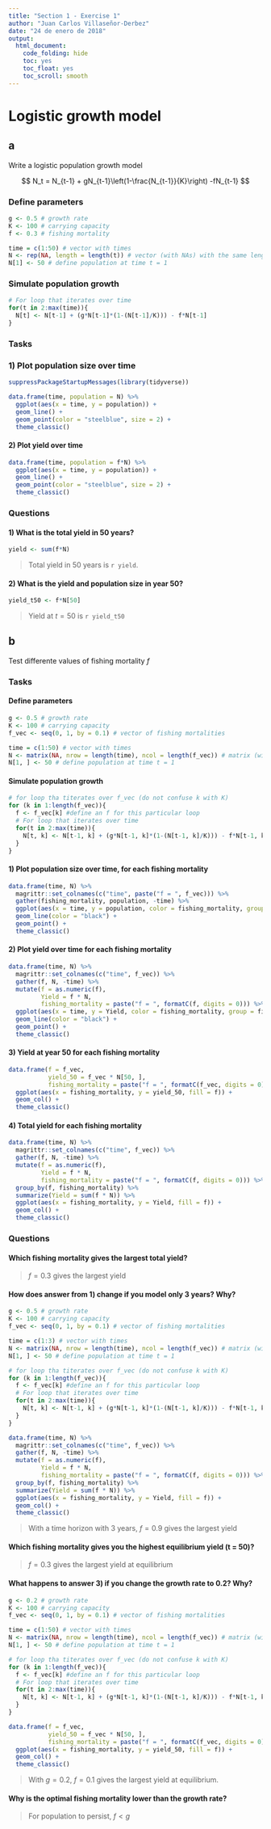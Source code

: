 ```yaml
---
title: "Section 1 - Exercise 1"
author: "Juan Carlos Villaseñor-Derbez"
date: "24 de enero de 2018"
output:
  html_document:
    code_folding: hide
    toc: yes
    toc_float: yes
    toc_scroll: smooth
---
```


# Logistic growth model

## a

Write a logistic population growth model

$$
N_t = N_{t-1} + gN_{t-1}\left(1-\frac{N_{t-1}}{K}\right) -fN_{t-1}
$$

### Define parameters

```r
g <- 0.5 # growth rate
K <- 100 # carrying capacity
f <- 0.3 # fishing mortality

time = c(1:50) # vector with times
N <- rep(NA, length = length(t)) # vector (with NAs) with the same length as times
N[1] <- 50 # define population at time t = 1
```

### Simulate population growth

```r
# For loop that iterates over time
for(t in 2:max(time)){
  N[t] <- N[t-1] + (g*N[t-1]*(1-(N[t-1]/K))) - f*N[t-1]
}
```

### Tasks

### 1) Plot population size over time

```r
suppressPackageStartupMessages(library(tidyverse))

data.frame(time, population = N) %>% 
  ggplot(aes(x = time, y = population)) +
  geom_line() +
  geom_point(color = "steelblue", size = 2) +
  theme_classic()
```

#### 2) Plot yield over time

```r
data.frame(time, population = f*N) %>% 
  ggplot(aes(x = time, y = population)) +
  geom_line() +
  geom_point(color = "steelblue", size = 2) +
  theme_classic()
```

### Questions

#### 1) What is the total yield in 50 years?

```r
yield <- sum(f*N)
```

>Total yield in 50 years is `r yield`.

#### 2) What is the yield and population size in year 50?

```r
yield_t50 <- f*N[50]
```

>Yield at $t = 50$ is `r yield_t50`

## b

Test differente values of fishing mortality $f$

### Tasks 

#### Define parameters

```r
g <- 0.5 # growth rate
K <- 100 # carrying capacity
f_vec <- seq(0, 1, by = 0.1) # vector of fishing mortalities

time = c(1:50) # vector with times
N <- matrix(NA, nrow = length(time), ncol = length(f_vec)) # matrix (with NAs) with nrow as times and ncol as f_vec
N[1, ] <- 50 # define population at time t = 1
```

#### Simulate population growth

```r
# for loop tha titerates over f_vec (do not confuse k with K)
for (k in 1:length(f_vec)){
  f <- f_vec[k] #define an f for this particular loop
  # For loop that iterates over time
  for(t in 2:max(time)){
    N[t, k] <- N[t-1, k] + (g*N[t-1, k]*(1-(N[t-1, k]/K))) - f*N[t-1, k]
  }
}
```

#### 1) Plot population size over time, for each fishing mortality

```r
data.frame(time, N) %>% 
  magrittr::set_colnames(c("time", paste("f = ", f_vec))) %>% 
  gather(fishing_mortality, population, -time) %>% 
  ggplot(aes(x = time, y = population, color = fishing_mortality, group = fishing_mortality)) +
  geom_line(color = "black") +
  geom_point() +
  theme_classic()
```

#### 2) Plot yield over time for each fishing mortality

```r
data.frame(time, N) %>% 
  magrittr::set_colnames(c("time", f_vec)) %>% 
  gather(f, N, -time) %>% 
  mutate(f = as.numeric(f),
         Yield = f * N,
         fishing_mortality = paste("f = ", formatC(f, digits = 0))) %>% 
  ggplot(aes(x = time, y = Yield, color = fishing_mortality, group = fishing_mortality)) +
  geom_line(color = "black") +
  geom_point() +
  theme_classic()
```

#### 3) Yield at year 50 for each fishing mortality

```r
data.frame(f = f_vec,
           yield_50 = f_vec * N[50, ],
           fishing_mortality = paste("f = ", formatC(f_vec, digits = 0))) %>% 
  ggplot(aes(x = fishing_mortality, y = yield_50, fill = f)) +
  geom_col() +
  theme_classic()
```

#### 4) Total yield for each fishing mortality

```r
data.frame(time, N) %>% 
  magrittr::set_colnames(c("time", f_vec)) %>% 
  gather(f, N, -time) %>% 
  mutate(f = as.numeric(f),
         Yield = f * N,
         fishing_mortality = paste("f = ", formatC(f, digits = 0))) %>% 
  group_by(f, fishing_mortality) %>% 
  summarize(Yield = sum(f * N)) %>% 
  ggplot(aes(x = fishing_mortality, y = Yield, fill = f)) +
  geom_col() +
  theme_classic()
```


### Questions

#### Which fishing mortality gives the largest total yield?

>$f = 0.3$ gives the largest yield

#### How does answer from 1) change if you model only 3 years? Why?


```r
g <- 0.5 # growth rate
K <- 100 # carrying capacity
f_vec <- seq(0, 1, by = 0.1) # vector of fishing mortalities

time = c(1:3) # vector with times
N <- matrix(NA, nrow = length(time), ncol = length(f_vec)) # matrix (with NAs) with nrow as times and ncol as f_vec
N[1, ] <- 50 # define population at time t = 1
```

```r
# for loop tha titerates over f_vec (do not confuse k with K)
for (k in 1:length(f_vec)){
  f <- f_vec[k] #define an f for this particular loop
  # For loop that iterates over time
  for(t in 2:max(time)){
    N[t, k] <- N[t-1, k] + (g*N[t-1, k]*(1-(N[t-1, k]/K))) - f*N[t-1, k]
  }
}
```

```r
data.frame(time, N) %>% 
  magrittr::set_colnames(c("time", f_vec)) %>% 
  gather(f, N, -time) %>% 
  mutate(f = as.numeric(f),
         Yield = f * N,
         fishing_mortality = paste("f = ", formatC(f, digits = 0))) %>% 
  group_by(f, fishing_mortality) %>% 
  summarize(Yield = sum(f * N)) %>% 
  ggplot(aes(x = fishing_mortality, y = Yield, fill = f)) +
  geom_col() +
  theme_classic()
```

>With a time horizon with 3 years, $f = 0.9$ gives the largest yield

#### Which fishing mortality gives you the highest equilibrium yield (t = 50)?

>$f = 0.3$ gives the largest yield at equilibrium

#### What happens to answer 3) if you change the growth rate to 0.2? Why?

```r
g <- 0.2 # growth rate
K <- 100 # carrying capacity
f_vec <- seq(0, 1, by = 0.1) # vector of fishing mortalities

time = c(1:50) # vector with times
N <- matrix(NA, nrow = length(time), ncol = length(f_vec)) # matrix (with NAs) with nrow as times and ncol as f_vec
N[1, ] <- 50 # define population at time t = 1
```

```r
# for loop tha titerates over f_vec (do not confuse k with K)
for (k in 1:length(f_vec)){
  f <- f_vec[k] #define an f for this particular loop
  # For loop that iterates over time
  for(t in 2:max(time)){
    N[t, k] <- N[t-1, k] + (g*N[t-1, k]*(1-(N[t-1, k]/K))) - f*N[t-1, k]
  }
}
```

```r
data.frame(f = f_vec,
           yield_50 = f_vec * N[50, ],
           fishing_mortality = paste("f = ", formatC(f_vec, digits = 0))) %>% 
  ggplot(aes(x = fishing_mortality, y = yield_50, fill = f)) +
  geom_col() +
  theme_classic()
```

>With $g = 0.2$, $f = 0.1$ gives the largest yield at equilibrium.

#### Why is the optimal fishing mortality lower than the growth rate?

>For population to persist, $f < g$







